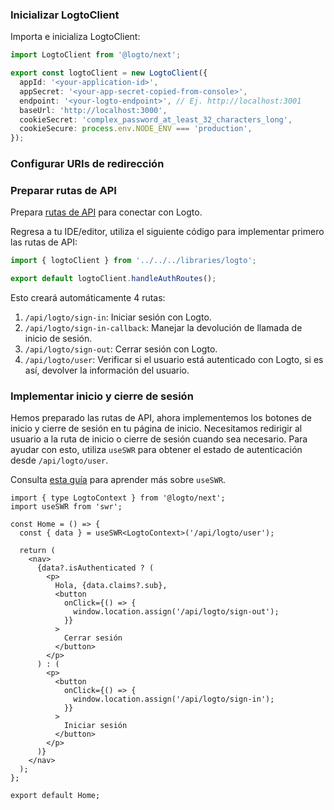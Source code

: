 
### Inicializar LogtoClient

Importa e inicializa LogtoClient:

```ts title="libraries/logto.ts"
import LogtoClient from '@logto/next';

export const logtoClient = new LogtoClient({
  appId: '<your-application-id>',
  appSecret: '<your-app-secret-copied-from-console>',
  endpoint: '<your-logto-endpoint>', // Ej. http://localhost:3001
  baseUrl: 'http://localhost:3000',
  cookieSecret: 'complex_password_at_least_32_characters_long',
  cookieSecure: process.env.NODE_ENV === 'production',
});
```

### Configurar URIs de redirección

<SignInFlowSummary />

<AssumingUrl />

<WebConfigureRedirectUris redirectUri="http://localhost:3000/api/logto/sign-in-callback" />

### Preparar rutas de API

Prepara [rutas de API](https://nextjs.org/docs/api-routes/introduction) para conectar con Logto.

Regresa a tu IDE/editor, utiliza el siguiente código para implementar primero las rutas de API:

```ts title="pages/api/logto/[action].ts"
import { logtoClient } from '../../../libraries/logto';

export default logtoClient.handleAuthRoutes();
```

Esto creará automáticamente 4 rutas:

1. `/api/logto/sign-in`: Iniciar sesión con Logto.
2. `/api/logto/sign-in-callback`: Manejar la devolución de llamada de inicio de sesión.
3. `/api/logto/sign-out`: Cerrar sesión con Logto.
4. `/api/logto/user`: Verificar si el usuario está autenticado con Logto, si es así, devolver la información del usuario.

### Implementar inicio y cierre de sesión

Hemos preparado las rutas de API, ahora implementemos los botones de inicio y cierre de sesión en tu página de inicio. Necesitamos redirigir al usuario a la ruta de inicio o cierre de sesión cuando sea necesario. Para ayudar con esto, utiliza `useSWR` para obtener el estado de autenticación desde `/api/logto/user`.

Consulta [esta guía](https://swr.vercel.app/docs/getting-started) para aprender más sobre `useSWR`.

```tsx title="/pages/index.tsx"
import { type LogtoContext } from '@logto/next';
import useSWR from 'swr';

const Home = () => {
  const { data } = useSWR<LogtoContext>('/api/logto/user');

  return (
    <nav>
      {data?.isAuthenticated ? (
        <p>
          Hola, {data.claims?.sub},
          <button
            onClick={() => {
              window.location.assign('/api/logto/sign-out');
            }}
          >
            Cerrar sesión
          </button>
        </p>
      ) : (
        <p>
          <button
            onClick={() => {
              window.location.assign('/api/logto/sign-in');
            }}
          >
            Iniciar sesión
          </button>
        </p>
      )}
    </nav>
  );
};

export default Home;
```

<Checkpoint />

